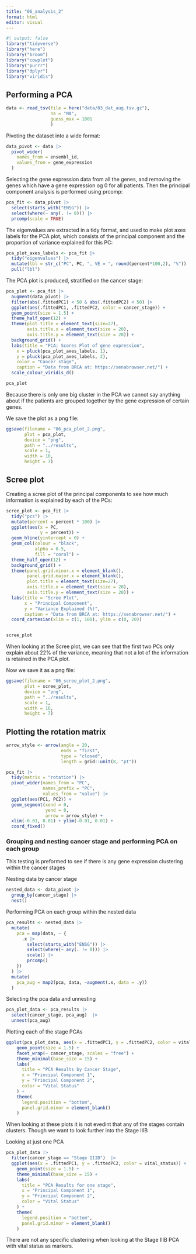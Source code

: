```yaml
---
title: "06_analysis_2"
format: html
editor: visual
---
```


```r
#| output: false
library("tidyverse")
library("here")
library("broom")
library("cowplot")
library("purrr")
library("dplyr")
library("viridis")
```

## Performing a PCA

```r

data <- read_tsv(file = here("data/03_dat_aug.tsv.gz"), 
                 na = "NA", 
                 guess_max = 1001
                 )

```

Pivoting the dataset into a wide format:

```r
data_pivot <- data |>
  pivot_wider(
    names_from = ensembl_id,
    values_from = gene_expression
  )

```

Selecting the gene expression data from all the genes, and removing the genes which have a gene expression og 0 for all patients. Then the principal component analysis is performed using prcomp:

```r
pca_fit <- data_pivot |> 
  select(starts_with("ENSG")) |> 
  select(where(~ any(. != 0))) |> 
  prcomp(scale = TRUE)

```

The eigenvalues are extracted in a tidy format, and used to make plot axes labels for the PCA plot, which consists of the principal component and the proportion of variance explained for this PC:

```r
pca_plot_axes_labels <- pca_fit |>
  tidy("eigenvalues") |>
  mutate(lbl = str_c("PC", PC, ", VE = ", round(percent*100,2), "%")) |> 
  pull("lbl")

```

The PCA plot is produced, stratified on the cancer stage:

```r

pca_plot <- pca_fit |> 
  augment(data_pivot) |> 
  filter(abs(.fittedPC1) < 50 & abs(.fittedPC2) < 50) |> 
  ggplot(aes(.fittedPC1, .fittedPC2, color = cancer_stage)) +
  geom_point(size = 1.5) +
  theme_half_open(12) +
  theme(plot.title = element_text(size=27), 
        axis.title.x = element_text(size = 20), 
        axis.title.y = element_text(size = 20)) +
  background_grid() + 
  labs(title = "PCA: Scores Plot of gene expression",
    x = pluck(pca_plot_axes_labels, 1),
    y = pluck(pca_plot_axes_labels, 2), 
    color = "Cancer stage", 
    caption = "Data from BRCA at: https://xenabrowser.net/") + 
  scale_colour_viridis_d()

pca_plot

```

Because there is only one big cluster in the PCA we cannot say anything about if the patients are grouped together by the gene expression of certain genes.

We save the plot as a png file:

```r
ggsave(filename = "06_pca_plot_2.png",
       plot = pca_plot,
       device = "png",
       path = "../results",
       scale = 1,
       width = 10, 
       height = 7)

```

## Scree plot

Creating a scree plot of the principal components to see how much information is explained by each of the PCs:

```r

scree_plot <- pca_fit |>
  tidy("pcs") |> 
  mutate(percent = percent * 100) |> 
  ggplot(aes(x = PC,
             y = percent)) +
  geom_hline(yintercept = 0) +
  geom_col(colour = "black",
           alpha = 0.5, 
           fill = "coral") +
  theme_half_open(12) + 
  background_grid() + 
  theme(panel.grid.minor.x = element_blank(),
        panel.grid.major.x = element_blank(), 
        plot.title = element_text(size=27), 
        axis.title.x = element_text(size = 20), 
        axis.title.y = element_text(size = 20)) +
  labs(title = "Scree Plot", 
       x = "Principal Component", 
       y = "Variance Explained (%)", 
       caption = "Data from BRCA at: https://xenabrowser.net/") +
  coord_cartesian(xlim = c(1, 100), ylim = c(0, 20)) 


scree_plot
```

When looking at the Scree plot, we can see that the first two PCs only explain about 22% of the variance, meaning that not a lot of the information is retained in the PCA plot.

Now we save it as a png file:

```r
ggsave(filename = "06_scree_plot_2.png",
       plot = scree_plot,
       device = "png",
       path = "../results",
       scale = 1,
       width = 10, 
       height = 7)
```

## Plotting the rotation matrix

```r

arrow_style <- arrow(angle = 20, 
                     ends = "first", 
                     type = "closed", 
                     length = grid::unit(8, "pt"))

pca_fit |> 
  tidy(matrix = "rotation") |> 
  pivot_wider(names_from = "PC", 
              names_prefix = "PC", 
              values_from = "value") |> 
  ggplot(aes(PC1, PC2)) +
  geom_segment(xend = 0, 
               yend = 0, 
               arrow = arrow_style) +
  xlim(-0.01, 0.01) + ylim(-0.01, 0.01) +
  coord_fixed()

```

### Grouping and nesting cancer stage and performing PCA on each group

This testing is preformed to see if there is any gene expression clustering within the cancer stages

Nesting data by cancer stage

```r
nested_data <- data_pivot |> 
  group_by(cancer_stage) |> 
  nest()
```

Performing PCA on each group within the nested data

```r
pca_results <- nested_data |> 
  mutate(
    pca = map(data, ~ {
      .x |> 
        select(starts_with("ENSG")) |> 
        select(where(~ any(. != 0))) |>
        scale() |> 
        prcomp()
    })
  ) |> 
  mutate(
    pca_aug = map2(pca, data, ~augment(.x, data = .y))
  )
```

Selecting the pca data and unnesting

```r
pca_plot_data <- pca_results |> 
  select(cancer_stage, pca_aug)  |>
  unnest(pca_aug)
```

Plotting each of the stage PCAs

```r
ggplot(pca_plot_data, aes(x = .fittedPC1, y = .fittedPC2, color = vital_status)) +
    geom_point(size = 1.5) +
    facet_wrap(~ cancer_stage, scales = "free") +
    theme_minimal(base_size = 15) +
    labs(
      title = "PCA Results by Cancer Stage",
      x = "Principal Component 1",
      y = "Principal Component 2",
      color = "Vital Status"
    ) +
    theme(
      legend.position = "bottom",
      panel.grid.minor = element_blank()
    )
```

When looking at these plots it is not evedint that any of the stages contain clusters. Though we want to look further into the Stage IIIB

Looking at just one PCA

```r
pca_plot_data |> 
  filter(cancer_stage == "Stage IIIB")  |>
  ggplot(aes(x = .fittedPC1, y = .fittedPC2, color = vital_status)) +
    geom_point(size = 1.5) +
    theme_minimal(base_size = 15) +
    labs(
      title = "PCA Results for one stage",
      x = "Principal Component 1",
      y = "Principal Component 2",
      color = "Vital Status"
    ) +
    theme(
      legend.position = "bottom",
      panel.grid.minor = element_blank()
    )
```

There are not any specific clustering when looking at the Stage IIIB PCA with vital status as markers.
